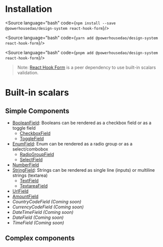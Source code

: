 
<Meta title="Document Engineering/Docs/Getting started" />

# Installation

<Source language="bash" code={`
npm install --save @powerhousedao/design-system react-hook-form
`}/>

<Source language="bash" code={`
yarn add @powerhousedao/design-system react-hook-form
`}/>

<Source language="bash" code={`
pnpm add @powerhousedao/design-system react-hook-form
`}/>

> Note: [React Hook Form](https://www.react-hook-form.com/) is a peer dependency to use built-in scalars validation.

# Built-in scalars

## Simple Components

- [BooleanField](?path=/docs/document-engineering-simple-components-boolean-field--readme): Booleans can be rendered as a checkbox field or as a toggle field
  - [CheckboxField](?path=/docs/document-engineering-fragments-checkbox-field--readme)
  - [ToggleField](?path=/docs/document-engineering-fragments-toggle-field--readme)
- [EnumField](?path=/docs/document-engineering-simple-components-enum-field--readme): Enum can be rendered as a radio group or as a select/combobox
  - [RadioGroupField](?path=/docs/document-engineering-fragments-radiogroupfield--readme)
  - [SelectField](?path=/docs/document-engineering-fragments-selectfield--readme)
- [NumberField](?path=/docs/document-engineering-simple-components-number-field--readme)
- [StringField](?path=/docs/document-engineering-simple-components-string-field--readme): Strings can be rendered as single line (inputs) or multiline strings (textarea)
  - [TextField](?path=/docs/document-engineering-fragments-textfield--readme)
  - [TextareaField](?path=/docs/document-engineering-fragments-textareafield--readme)
- [UrlField](?path=/docs/document-engineering-simple-components-url-field--readme)
- [AmountField](?path=/docs/document-engineering-simple-components-amount-field--readme)
- *CountryCodeField (Coming soon)*
- *CurrencyCodeField (Coming soon)*
- *DateTimeField (Coming soon)*
- *DateField (Coming soon)*
- *TimeField (Coming soon)*

## Complex components
